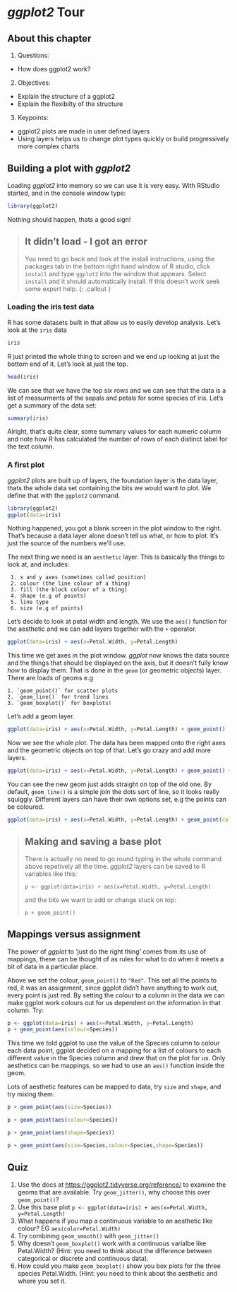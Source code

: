# _ggplot2_ Tour

## About this chapter

1. Questions:
  - How does ggplot2 work?
2. Objectives:
  - Explain the structure of a ggplot2
  - Explain the flexibilty of the structure
3. Keypoints:
 - ggplot2 plots are made in user defined layers
 - Using layers helps us to change plot types quickly or build progressively more complex charts

## Building a plot with _ggplot2_
Loading _ggplot2_ into memory so we can use it is very easy. With RStudio started, and in the console window type:

```r
library(ggplot2)
```

Nothing should happen, thats a good sign!

> ## It didn't load - I got an error
> You need to go back and look at the install instructions, using the packages tab in the bottom right hand window of R studio, click `install` and type `ggplot2` into the window that appears. Select `install` and it should automatically install. If this doesn't work seek some expert help. 
{: .callout }

### Loading the iris test data

R has some datasets built in that allow us to easily develop analysis. Let's look at the `iris` data

```r
iris
```



R just printed the whole thing to screen and we end up looking at just the bottom end of it. Let's look at just the top.

```r
head(iris)
```

We can see that we have the top six rows and we can see that the data is a list of measurments of the sepals and petals for some species of iris. Let's get a summary of the data set:

```r
summary(iris)
```


Alright, that's quite clear, some summary values for each numeric column and note how R has calculated the number of rows of each distinct label for the text column.

### A first plot

_ggplot2_ plots are built up of layers, the foundation layer is the data layer, thats the whole data set containing the bits we would want to plot. We define that with the `ggplot2` command.

```r
library(ggplot2) 
ggplot(data=iris)
```

Nothing happened, you got a blank screen in the plot window to the right. That's because a data layer alone doesn't tell us what, or how to plot. It's just the source of the numbers we'll use.

The next thing we need is an `aesthetic` layer. This is basically the things to look at, and includes:

	 1. x and y axes (sometimes called position)
	 2. colour (the line colour of a thing)
	 3. fill (the block colour of a thing) 
	 4. shape (e.g of points)
	 5. line type
	 6. size (e.g of points)

Let's decide to look at petal width and length. We use the `aes()` function for the aesthetic and we can add layers together with the `+` operator.


```r
ggplot(data=iris) + aes(x=Petal.Width, y=Petal.Length)
```

This time we get axes in the plot window. _ggplot_ now knows the data source and the things that should be displayed on the axis, but it doesn't fully know _how_ to display them. That is done in the `geom` (or geometric objects) layer. There are loads of geoms e.g

	1. `geom_point()` for scatter plots
	2. `geom_line()` for trend lines
	3. `geom_boxplot()` for boxplots!
	
Let's add a geom layer.

```r
ggplot(data=iris) + aes(x=Petal.Width, y=Petal.Length) + geom_point()
```

Now we see the whole plot. The data has been mapped onto the right axes and the geometric objects on top of that. Let's go crazy and add more layers.

```r
ggplot(data=iris) + aes(x=Petal.Width, y=Petal.Length) + geom_point() + geom_line()
```

You can see the new geom just adds straight on top of the old one. By default, `geom_line()` is a simple join the dots sort of line, so it looks really squiggly. Different layers can have their own options set, e.g the points can be coloured.

```r
ggplot(data=iris) + aes(x=Petal.Width, y=Petal.Length) + geom_point(colour="Red") + geom_line()
```


> ## Making and saving a base plot
> There is actually no need to go round typing in the whole command above repetively all the time. _ggplot2_ layers can be saved to R variables like this:
>
> `p <- ggplot(data=iris) + aes(x=Petal.Width, y=Petal.Length)`
>
> and the bits we want to add or change stuck on top:
>
> `p + geom_point()`


## Mappings versus assignment

The power of _ggplot_ to 'just do the right thing' comes from its use of mappings, these can be thought of as rules for what to do when it meets a bit of data in a particular place. 

Above we set the colour, `geom_point()` to `"Red"`. This set all the points to red, it was an assignment, since ggplot didn't have anything to work out, every point is just red. By setting the colour to a column in the data we can make ggplot work colours out for us dependent on the information in that column. Try:

```r
p <- ggplot(data=iris) + aes(x=Petal.Width, y=Petal.Length)
p + geom_point(aes(colour=Species))
```

This time we told ggplot to use the value of the Species column to colour each data point, ggplot decided on a mapping for a list of colours to each different value in the Species column and drew that on the plot for us. Only aesthetics can be mappings, so we had to use an `aes()` function inside the geom.

Lots of aesthetic features can be mapped to data, try `size` and `shape`, and try mixing them.

```r
p + geom_point(aes(size=Species))
```
```r
p + geom_point(aes(colour=Species))
```
```r
p + geom_point(aes(shape=Species))
```
```r
p + geom_point(aes(size=Species,colour=Species,shape=Species))
```

## Quiz
1. Use the docs at [https://ggplot2.tidyverse.org/reference/](https://ggplot2.tidyverse.org/reference/) to examine the geoms that are available. Try `geom_jitter()`, why choose this over `geom_point()`? 
2. Use this base plot `p <- ggplot(data=iris) + aes(x=Petal.Width, y=Petal.Length)`
3. What happens if you map a continuous variable to an aesthetic like colour? EG `aes(color=Petal.Width)`
4. Try combining `geom_smooth()` with `geom_jitter()`
5. Why doesn't `geom_boxplot()` work with a continuous varialbe like Petal.Width? (Hint: you need to think about the difference between categorical or discrete and continuous data). 
6. How could you make `geom_boxplot()` show you box plots for the three species Petal.Width. (Hint: you need to think about the aesthetic and where you set it. 



 